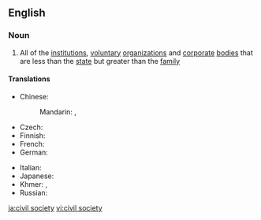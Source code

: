 {{also|civil-society}}
==English==

===Noun===
{{wikipedia}}
{{en-noun|-}}

# All of the [[institution]]s, [[voluntary]] [[organization]]s and [[corporate]] [[body|bodies]] that are less than the [[state]] but greater than the [[family]]

====Translations====
{{trans-top|institutions, voluntary organizations and corporate bodies}}
* Chinese:
*: Mandarin: {{t|cmn|公民社會|sc=Hani}}, {{t|cmn|公民社会|tr=gōngmín shèhuì|sc=Hani}}
* Czech: {{t|cs|občanská společnost|f}}
* Finnish: {{t+|fi|kansalaisyhteiskunta}}
* French: {{t+|fr|société civile|f}}
* German: {{t|de|Zivilgesellschaft|f}}
{{trans-mid}}
* Italian: {{t+|it|società civile|f}}
* Japanese: {{t+|ja|市民社会|tr=しみんしゃかい, shimin shakai|sc=Jpan}}
* Khmer: {{t|km|អសេនិកសង្គម|sc=Khmr|tr=aʔseenɨk sɑŋkum}}, {{t|km|សង្គមស៊ីវិល|sc=Khmr|tr=sɑŋkum siivɨl}}
* Russian: {{t|ru|гражда́нское о́бщество|n}}
{{trans-bottom}}

[[ja:civil society]]
[[vi:civil society]]